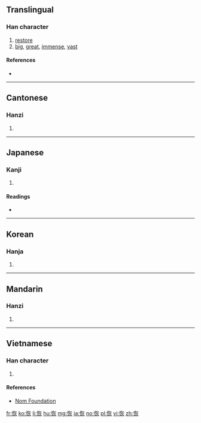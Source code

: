==Translingual==

===Han character===
{{Han char|rn=61|rad=心|as=06|sn=9|four=9408<sub>9</sub>|canj=心大火 (PKF)|ids=⿰[[忄]][[灰]]}}

# [[restore]]
# [[big]], [[great]], [[immense]], [[vast]]

====References====
* {{Han ref|kx=0384.330|dkj=10577|dj=0715.160|hdz=42294.130|uh=6062|ud=24674|bh=ABEC|bd=44012}}

----

==Cantonese==

===Hanzi===
{{yue-hanzi|jyut=fui1|y=fui1}}

# {{defn|lang=yue|sort=心06}}

----

==Japanese==

===Kanji===
{{ja-kanji|grade=|rs=心06}}

# {{defn|lang=ja|sort=心06}}

====Readings====
* {{ja-readings|on=[[かい]] (kai)|kun=[[ひろい]] (hiroi)}}

----

==Korean==

===Hanja===
{{ko-hanja|hangeul=회|eumhun=|rv=hoe|mr=hoe|y=hoy}}

# {{defn|lang=ko|sort=心06}}

----

==Mandarin==

===Hanzi===
{{cmn-hanzi|pin=[[huī]] ([[hui1]])|wg=hui<sup>1</sup>}}

# {{defn|lang=cmn|sort=心06}}

----

==Vietnamese==

===Han character===
{{vi-readings|rs=心06| hanviet = khôi}}

# {{defn|lang=vi|sort=心06}}

====References====
*[http://nomfoundation.org/common/nom_details.php?codepoint=6062 Nom Foundation]

[[fr:恢]]
[[ko:恢]]
[[li:恢]]
[[hu:恢]]
[[mg:恢]]
[[ja:恢]]
[[no:恢]]
[[pl:恢]]
[[vi:恢]]
[[zh:恢]]